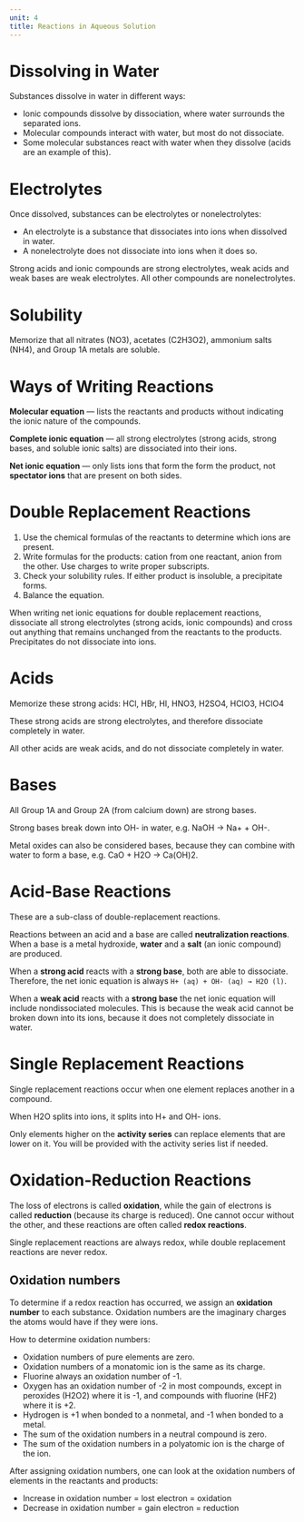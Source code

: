 ```yaml
---
unit: 4
title: Reactions in Aqueous Solution
---
```


# Dissolving in Water

Substances dissolve in water in different ways: 

- Ionic compounds dissolve by dissociation, where water surrounds the separated ions.
- Molecular compounds interact with water, but most do not dissociate.
- Some molecular substances react with water when they dissolve (acids are an example of this).

# Electrolytes

Once dissolved, substances can be electrolytes or nonelectrolytes: 

- An electrolyte is a substance that dissociates into ions when dissolved in water.
- A nonelectrolyte does not dissociate into ions when it does so.

Strong acids and ionic compounds are strong electrolytes, weak acids and weak bases are weak electrolytes. All other compounds are nonelectrolytes. 

# Solubility

Memorize that all nitrates (NO3), acetates (C2H3O2), ammonium salts (NH4), and Group 1A metals are soluble. 

# Ways of Writing Reactions

**Molecular equation** — lists the reactants and products without indicating the ionic nature of the compounds. 

**Complete ionic equation** — all strong electrolytes (strong acids, strong bases, and soluble ionic salts) are dissociated into their ions. 

**Net ionic equation** — only lists ions that form the form the product, not **spectator ions** that are present on both sides. 

# Double Replacement Reactions

1. Use the chemical formulas of the reactants to determine which ions are present. 
2. Write formulas for the products: cation from one reactant, anion from the other. Use charges to write proper subscripts. 
3. Check your solubility rules. If either product is insoluble, a precipitate forms. 
4. Balance the equation. 

When writing net ionic equations for double replacement reactions, dissociate all strong electrolytes (strong acids, ionic compounds) and cross out anything that remains unchanged from the reactants to the products. Precipitates do not dissociate into ions. 

# Acids

<Callout>
  Memorize these strong acids: HCl, HBr, HI, HNO3, H2SO4, HClO3, HClO4
</Callout>

These strong acids are strong electrolytes, and therefore dissociate completely in water. 

All other acids are weak acids, and do not dissociate completely in water. 

# Bases

All Group 1A and Group 2A (from calcium down) are strong bases. 

Strong bases break down into OH- in water, e.g. NaOH → Na+ + OH-. 

Metal oxides can also be considered bases, because they can combine with water to form a base, e.g. CaO + H2O → Ca(OH)2. 

# Acid-Base Reactions

These are a sub-class of double-replacement reactions. 

Reactions between an acid and a base are called **neutralization reactions**. When a base is a metal hydroxide, **water** and a **salt** (an ionic compound) are produced. 

When a **strong acid** reacts with a **strong base**, both are able to dissociate. Therefore, the net ionic equation is always `H+ (aq) + OH- (aq) → H2O (l)`.

When a **weak acid** reacts with a **strong base** the net ionic equation will include nondissociated molecules. This is because the weak acid cannot be broken down into its ions, because it does not completely dissociate in water. 

# Single Replacement Reactions

Single replacement reactions occur when one element replaces another in a compound. 

<Callout>
  When H2O splits into ions, it splits into H+ and OH- ions.
</Callout>

Only elements higher on the **activity series** can replace elements that are lower on it. You will be provided with the activity series list if needed. 

# Oxidation-Reduction Reactions

The loss of electrons is called **oxidation**, while the gain of electrons is called **reduction** (because its charge is reduced). One cannot occur without the other, and these reactions are often called **redox reactions**. 

<Callout>
  Single replacement reactions are always redox, while double replacement reactions are never redox.
</Callout>

## Oxidation numbers

To determine if a redox reaction has occurred, we assign an **oxidation number** to each substance. Oxidation numbers are the imaginary charges the atoms would have if they were ions. 

How to determine oxidation numbers: 

- Oxidation numbers of pure elements are zero.
- Oxidation numbers of a monatomic ion is the same as its charge.
- Fluorine always an oxidation number of -1.
- Oxygen has an oxidation number of -2 in most compounds, except in peroxides (H2O2) where it is -1, and compounds with fluorine (HF2) where it is +2.
- Hydrogen is +1 when bonded to a nonmetal, and -1 when bonded to a metal.
- The sum of the oxidation numbers in a neutral compound is zero.
- The sum of the oxidation numbers in a polyatomic ion is the charge of the ion.

After assigning oxidation numbers, one can look at the oxidation numbers of elements in the reactants and products: 

- Increase in oxidation number = lost electron = oxidation
- Decrease in oxidation number = gain electron = reduction